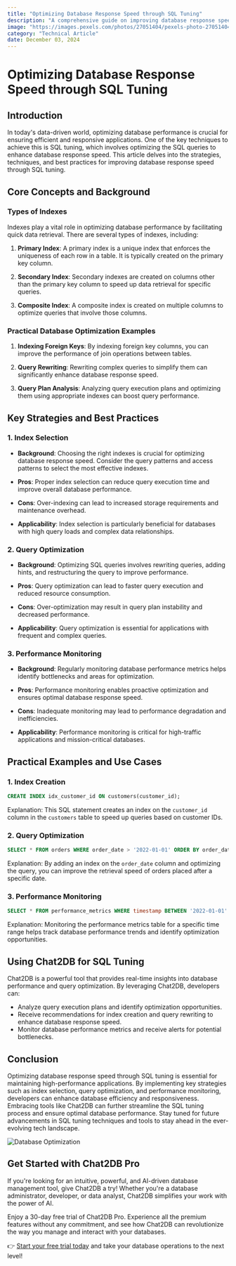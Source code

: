 ```yaml
---
title: "Optimizing Database Response Speed through SQL Tuning"
description: "A comprehensive guide on improving database response speed through SQL tuning, covering key strategies, techniques, and practical examples."
image: "https://images.pexels.com/photos/27051404/pexels-photo-27051404.jpeg?auto=compress&cs=tinysrgb&dpr=1&w=500"
category: "Technical Article"
date: December 03, 2024
---
```


# Optimizing Database Response Speed through SQL Tuning

## Introduction

In today's data-driven world, optimizing database performance is crucial for ensuring efficient and responsive applications. One of the key techniques to achieve this is SQL tuning, which involves optimizing the SQL queries to enhance database response speed. This article delves into the strategies, techniques, and best practices for improving database response speed through SQL tuning.

## Core Concepts and Background

### Types of Indexes

Indexes play a vital role in optimizing database performance by facilitating quick data retrieval. There are several types of indexes, including:

1. **Primary Index**: A primary index is a unique index that enforces the uniqueness of each row in a table. It is typically created on the primary key column.

2. **Secondary Index**: Secondary indexes are created on columns other than the primary key column to speed up data retrieval for specific queries.

3. **Composite Index**: A composite index is created on multiple columns to optimize queries that involve those columns.

### Practical Database Optimization Examples

1. **Indexing Foreign Keys**: By indexing foreign key columns, you can improve the performance of join operations between tables.

2. **Query Rewriting**: Rewriting complex queries to simplify them can significantly enhance database response speed.

3. **Query Plan Analysis**: Analyzing query execution plans and optimizing them using appropriate indexes can boost query performance.

## Key Strategies and Best Practices

### 1. Index Selection

- **Background**: Choosing the right indexes is crucial for optimizing database response speed. Consider the query patterns and access patterns to select the most effective indexes.

- **Pros**: Proper index selection can reduce query execution time and improve overall database performance.

- **Cons**: Over-indexing can lead to increased storage requirements and maintenance overhead.

- **Applicability**: Index selection is particularly beneficial for databases with high query loads and complex data relationships.

### 2. Query Optimization

- **Background**: Optimizing SQL queries involves rewriting queries, adding hints, and restructuring the query to improve performance.

- **Pros**: Query optimization can lead to faster query execution and reduced resource consumption.

- **Cons**: Over-optimization may result in query plan instability and decreased performance.

- **Applicability**: Query optimization is essential for applications with frequent and complex queries.

### 3. Performance Monitoring

- **Background**: Regularly monitoring database performance metrics helps identify bottlenecks and areas for optimization.

- **Pros**: Performance monitoring enables proactive optimization and ensures optimal database response speed.

- **Cons**: Inadequate monitoring may lead to performance degradation and inefficiencies.

- **Applicability**: Performance monitoring is critical for high-traffic applications and mission-critical databases.

## Practical Examples and Use Cases

### 1. Index Creation

```sql
CREATE INDEX idx_customer_id ON customers(customer_id);
```

Explanation: This SQL statement creates an index on the `customer_id` column in the `customers` table to speed up queries based on customer IDs.

### 2. Query Optimization

```sql
SELECT * FROM orders WHERE order_date > '2022-01-01' ORDER BY order_date;
```

Explanation: By adding an index on the `order_date` column and optimizing the query, you can improve the retrieval speed of orders placed after a specific date.

### 3. Performance Monitoring

```sql
SELECT * FROM performance_metrics WHERE timestamp BETWEEN '2022-01-01' AND '2022-01-31';
```

Explanation: Monitoring the performance metrics table for a specific time range helps track database performance trends and identify optimization opportunities.

## Using Chat2DB for SQL Tuning

Chat2DB is a powerful tool that provides real-time insights into database performance and query optimization. By leveraging Chat2DB, developers can:

- Analyze query execution plans and identify optimization opportunities.
- Receive recommendations for index creation and query rewriting to enhance database response speed.
- Monitor database performance metrics and receive alerts for potential bottlenecks.

## Conclusion

Optimizing database response speed through SQL tuning is essential for maintaining high-performance applications. By implementing key strategies such as index selection, query optimization, and performance monitoring, developers can enhance database efficiency and responsiveness. Embracing tools like Chat2DB can further streamline the SQL tuning process and ensure optimal database performance. Stay tuned for future advancements in SQL tuning techniques and tools to stay ahead in the ever-evolving tech landscape.

![Database Optimization](https://example.com/database-optimization.jpg)

## Get Started with Chat2DB Pro

If you're looking for an intuitive, powerful, and AI-driven database management tool, give Chat2DB a try! Whether you're a database administrator, developer, or data analyst, Chat2DB simplifies your work with the power of AI.

Enjoy a 30-day free trial of Chat2DB Pro. Experience all the premium features without any commitment, and see how Chat2DB can revolutionize the way you manage and interact with your databases.

👉 [Start your free trial today](https://chat2db.ai/pricing) and take your database operations to the next level!
